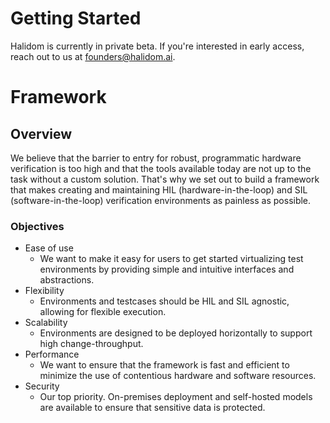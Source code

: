 # Getting Started

Halidom is currently in private beta. If you're interested in early access, reach out to us at [founders@halidom.ai](mailto:founders@halidom.ai).

# Framework

## Overview

We believe that the barrier to entry for robust, programmatic hardware verification is too high and that the tools available today are not up to the task without a custom solution.
That's why we set out to build a framework that makes creating and maintaining HIL (hardware-in-the-loop) and SIL (software-in-the-loop) verification environments as painless as possible.

### Objectives

- Ease of use
  - We want to make it easy for users to get started virtualizing test environments by providing simple and intuitive interfaces and abstractions.
- Flexibility
  - Environments and testcases should be HIL and SIL agnostic, allowing for flexible execution.
- Scalability
  - Environments are designed to be deployed horizontally to support high change-throughput.
- Performance
  - We want to ensure that the framework is fast and efficient to minimize the use of contentious hardware and software resources.
- Security
  - Our top priority. On-premises deployment and self-hosted models are available to ensure that sensitive data is protected.
